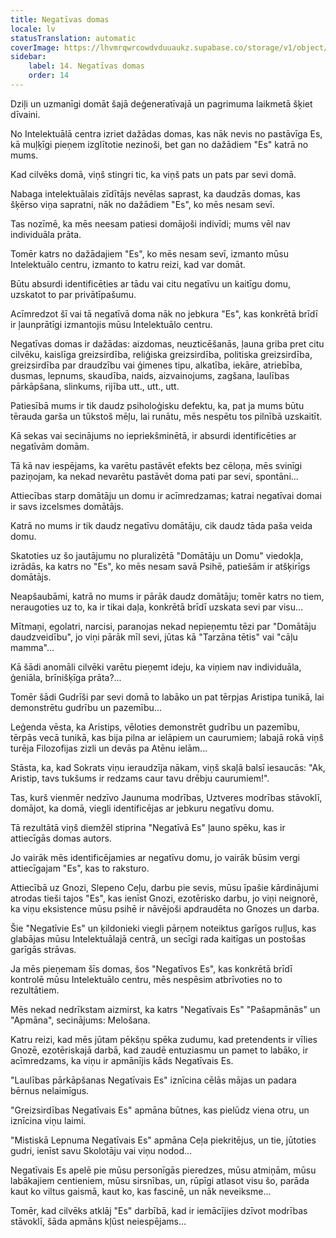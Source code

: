 ```yaml
---
title: Negatīvas domas
locale: lv
statusTranslation: automatic
coverImage: https://lhvmrqwrcowdvduuaukz.supabase.co/storage/v1/object/public/strapi-uploads/small_cover-tratado-de-psicologia-revolucionaria.webp-5e15e1cec4e0ebebcde5d7fc7565d8fd.webp
sidebar:
    label: 14. Negatīvas domas
    order: 14
---
```

Dziļi un uzmanīgi domāt šajā deģeneratīvajā un pagrimuma laikmetā šķiet dīvaini.

No Intelektuālā centra izriet dažādas domas, kas nāk nevis no pastāvīga Es, kā muļķīgi pieņem izglītotie nezinoši, bet gan no dažādiem "Es" katrā no mums.

Kad cilvēks domā, viņš stingri tic, ka viņš pats un pats par sevi domā.

Nabaga intelektuālais zīdītājs nevēlas saprast, ka daudzās domas, kas šķērso viņa sapratni, nāk no dažādiem "Es", ko mēs nesam sevī.

Tas nozīmē, ka mēs neesam patiesi domājoši indivīdi; mums vēl nav individuāla prāta.

Tomēr katrs no dažādajiem "Es", ko mēs nesam sevī, izmanto mūsu Intelektuālo centru, izmanto to katru reizi, kad var domāt.

Būtu absurdi identificēties ar tādu vai citu negatīvu un kaitīgu domu, uzskatot to par privātīpašumu.

Acīmredzot šī vai tā negatīvā doma nāk no jebkura "Es", kas konkrētā brīdī ir ļaunprātīgi izmantojis mūsu Intelektuālo centru.

Negatīvas domas ir dažādas: aizdomas, neuzticēšanās, ļauna griba pret citu cilvēku, kaislīga greizsirdība, reliģiska greizsirdība, politiska greizsirdība, greizsirdība par draudzību vai ģimenes tipu, alkatība, iekāre, atriebība, dusmas, lepnums, skaudība, naids, aizvainojums, zagšana, laulības pārkāpšana, slinkums, rijība utt., utt., utt.

Patiesībā mums ir tik daudz psiholoģisku defektu, ka, pat ja mums būtu tērauda garša un tūkstoš mēļu, lai runātu, mēs nespētu tos pilnībā uzskaitīt.

Kā sekas vai secinājums no iepriekšminētā, ir absurdi identificēties ar negatīvām domām.

Tā kā nav iespējams, ka varētu pastāvēt efekts bez cēloņa, mēs svinīgi paziņojam, ka nekad nevarētu pastāvēt doma pati par sevi, spontāni...

Attiecības starp domātāju un domu ir acīmredzamas; katrai negatīvai domai ir savs izcelsmes domātājs.

Katrā no mums ir tik daudz negatīvu domātāju, cik daudz tāda paša veida domu.

Skatoties uz šo jautājumu no pluralizētā "Domātāju un Domu" viedokļa, izrādās, ka katrs no "Es", ko mēs nesam savā Psihē, patiešām ir atšķirīgs domātājs.

Neapšaubāmi, katrā no mums ir pārāk daudz domātāju; tomēr katrs no tiem, neraugoties uz to, ka ir tikai daļa, konkrētā brīdī uzskata sevi par visu...

Mītmaņi, egolatri, narcisi, paranojas nekad nepieņemtu tēzi par "Domātāju daudzveidību", jo viņi pārāk mīl sevi, jūtas kā "Tarzāna tētis" vai "cāļu mamma"...

Kā šādi anomāli cilvēki varētu pieņemt ideju, ka viņiem nav individuāla, ģeniāla, brīnišķīga prāta?...

Tomēr šādi Gudrīši par sevi domā to labāko un pat tērpjas Aristipa tunikā, lai demonstrētu gudrību un pazemību...

Leģenda vēsta, ka Aristips, vēloties demonstrēt gudrību un pazemību, tērpās vecā tunikā, kas bija pilna ar ielāpiem un caurumiem; labajā rokā viņš turēja Filozofijas zizli un devās pa Atēnu ielām...

Stāsta, ka, kad Sokrats viņu ieraudzīja nākam, viņš skaļā balsī iesaucās: "Ak, Aristip, tavs tukšums ir redzams caur tavu drēbju caurumiem!".

Tas, kurš vienmēr nedzīvo Jaunuma modrības, Uztveres modrības stāvoklī, domājot, ka domā, viegli identificējas ar jebkuru negatīvu domu.

Tā rezultātā viņš diemžēl stiprina "Negatīvā Es" ļauno spēku, kas ir attiecīgās domas autors.

Jo vairāk mēs identificējamies ar negatīvu domu, jo vairāk būsim vergi attiecīgajam "Es", kas to raksturo.

Attiecībā uz Gnozi, Slepeno Ceļu, darbu pie sevis, mūsu īpašie kārdinājumi atrodas tieši tajos "Es", kas ienīst Gnozi, ezotērisko darbu, jo viņi neignorē, ka viņu eksistence mūsu psihē ir nāvējoši apdraudēta no Gnozes un darba.

Šie "Negatīvie Es" un ķildonieki viegli pārņem noteiktus garīgos ruļļus, kas glabājas mūsu Intelektuālajā centrā, un secīgi rada kaitīgas un postošas garīgās strāvas.

Ja mēs pieņemam šīs domas, šos "Negatīvos Es", kas konkrētā brīdī kontrolē mūsu Intelektuālo centru, mēs nespēsim atbrīvoties no to rezultātiem.

Mēs nekad nedrīkstam aizmirst, ka katrs "Negatīvais Es" "Pašapmānās" un "Apmāna", secinājums: Melošana.

Katru reizi, kad mēs jūtam pēkšņu spēka zudumu, kad pretendents ir vīlies Gnozē, ezotēriskajā darbā, kad zaudē entuziasmu un pamet to labāko, ir acīmredzams, ka viņu ir apmānījis kāds Negatīvais Es.

"Laulības pārkāpšanas Negatīvais Es" iznīcina cēlās mājas un padara bērnus nelaimīgus.

"Greizsirdības Negatīvais Es" apmāna būtnes, kas pielūdz viena otru, un iznīcina viņu laimi.

"Mistiskā Lepnuma Negatīvais Es" apmāna Ceļa piekritējus, un tie, jūtoties gudri, ienīst savu Skolotāju vai viņu nodod...

Negatīvais Es apelē pie mūsu personīgās pieredzes, mūsu atmiņām, mūsu labākajiem centieniem, mūsu sirsnības, un, rūpīgi atlasot visu šo, parāda kaut ko viltus gaismā, kaut ko, kas fascinē, un nāk neveiksme...

Tomēr, kad cilvēks atklāj "Es" darbībā, kad ir iemācījies dzīvot modrības stāvoklī, šāda apmāns kļūst neiespējams...

